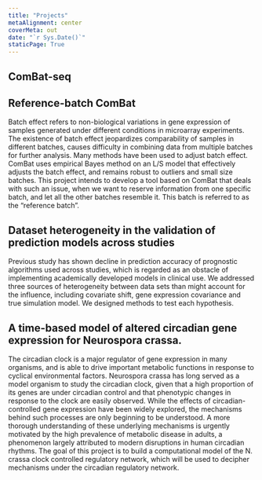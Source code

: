 ```yaml
---
title: "Projects"
metaAlignment: center
coverMeta: out
date: "`r Sys.Date()`"
staticPage: True
---
```


## ComBat-seq

## Reference-batch ComBat
Batch effect refers to non-biological variations in gene expression of samples generated under different conditions in microarray experiments. The existence of batch effect jeopardizes comparability of samples in different batches, causes difficulty in combining data from multiple batches for further analysis. Many methods have been used to adjust batch effect. ComBat uses empirical Bayes method on an L/S model that effectively adjusts the batch effect, and remains robust to outliers and small size batches. This project intends to develop a tool based on ComBat that deals with such an issue, when we want to reserve information from one specific batch, and let all the other batches resemble it. This batch is referred to as the “reference batch”.

## Dataset heterogeneity in the validation of prediction models across studies
Previous study has shown decline in prediction accuracy of prognostic algorithms used across studies, which is regarded as an obstacle of implementing academically developed models in clinical use. We addressed three sources of heterogeneity between data sets than might account for the influence, including covariate shift, gene expression covariance and true simulation model. We designed methods to test each hypothesis.

## A time-based model of altered circadian gene expression for Neurospora crassa.
The circadian clock is a major regulator of gene expression in many organisms, and is able to drive important metabolic functions in response to cyclical environmental factors. Neurospora crassa has long served as a model organism to study the circadian clock, given that a high proportion of its genes are under circadian control and that phenotypic changes in response to the clock are easily observed. While the effects of circadian-controlled gene expression have been widely explored, the mechanisms behind such processes are only beginning to be understood. A more thorough understanding of these underlying mechanisms is urgently motivated by the high prevalence of metabolic disease in adults, a phenomenon largely attributed to modern disruptions in human circadian rhythms. The goal of this project is to build a computational model of the N. crassa clock controlled regulatory network, which will be used to decipher mechanisms under the circadian regulatory network.


<!--
## Copy number variation study of child non-syndromic intellectual disability
With microarray sample of children with NSID, a type of mental retardation, we detected the genetic variants and focused on pathways under different levels of FDR control. We validated our result using published related genes to prove the efficiency of micro-array data in detecting CNVs, and summarized new findings. We also inspected hot spots in the samples, which could lead to potential clinical use.

## Microarray study: therapies impact on membranous glomerulonephritis
We used HMM-based CNVhac software to detect genes related to Chinese and Western therapies. Gene Ontology and Pathway Analysis were performed and the variant regions were visualized. To combine information of CNV and SNP, we used a lasso-logistic regression model as a classifier of genes.
-->
